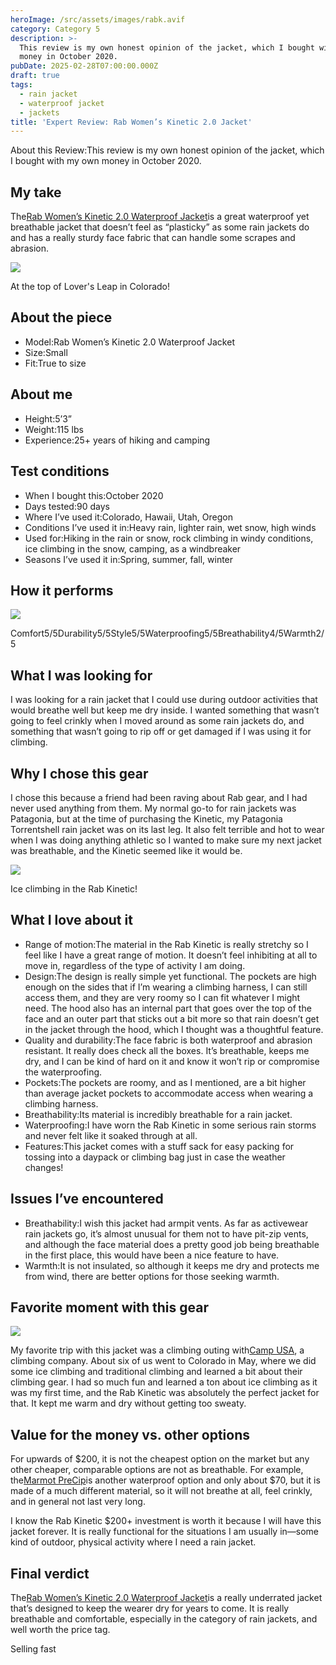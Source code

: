 ```yaml
---
heroImage: /src/assets/images/rabk.avif
category: Category 5
description: >-
  This review is my own honest opinion of the jacket, which I bought with my own
  money in October 2020.
pubDate: 2025-02-28T07:00:00.000Z
draft: true
tags:
  - rain jacket
  - waterproof jacket
  - jackets
title: 'Expert Review: Rab Women’s Kinetic 2.0 Jacket'
---
```


About this Review\:This review is my own honest opinion of the jacket, which I bought with my own money in October 2020.

## My take

The[Rab Women’s Kinetic 2.0 Waterproof Jacket](https://www.curated.com/products/4110135/rab-women-s-kinetic-2-0-shell-jacket?ref=journal)is a great waterproof yet breathable jacket that doesn’t feel as “plasticky” as some rain jackets do and has a really sturdy face fabric that can handle some scrapes and abrasion.

![](/uploads/rab/rab1.avif)

At the top of Lover's Leap in Colorado!

## About the piece

- Model\:Rab Women’s Kinetic 2.0 Waterproof Jacket
- Size\:Small
- Fit\:True to size

## About me

- Height:5’3”
- Weight:115 lbs
- Experience:25+ years of hiking and camping

## Test conditions

- When I bought this\:October 2020
- Days tested:90 days
- Where I’ve used it\:Colorado, Hawaii, Utah, Oregon
- Conditions I’ve used it in\:Heavy rain, lighter rain, wet snow, high winds
- Used for\:Hiking in the rain or snow, rock climbing in windy conditions, ice climbing in the snow, camping, as a windbreaker
- Seasons I’ve used it in\:Spring, summer, fall, winter

## How it performs

![](</uploads/rab/Screenshot 2025-02-28 at 11.52.48 AM.png>)

Comfort5/5Durability5/5Style5/5Waterproofing5/5Breathability4/5Warmth2/5

## What I was looking for

I was looking for a rain jacket that I could use during outdoor activities that would breathe well but keep me dry inside. I wanted something that wasn’t going to feel crinkly when I moved around as some rain jackets do, and something that wasn’t going to rip off or get damaged if I was using it for climbing.

## Why I chose this gear

I chose this because a friend had been raving about Rab gear, and I had never used anything from them. My normal go-to for rain jackets was Patagonia, but at the time of purchasing the Kinetic, my Patagonia Torrentshell rain jacket was on its last leg. It also felt terrible and hot to wear when I was doing anything athletic so I wanted to make sure my next jacket was breathable, and the Kinetic seemed like it would be.

![](/uploads/rab/rab2.avif)

Ice climbing in the Rab Kinetic!

## What I love about it

- Range of motion\:The material in the Rab Kinetic is really stretchy so I feel like I have a great range of motion. It doesn’t feel inhibiting at all to move in, regardless of the type of activity I am doing.
- Design\:The design is really simple yet functional. The pockets are high enough on the sides that if I’m wearing a climbing harness, I can still access them, and they are very roomy so I can fit whatever I might need. The hood also has an internal part that goes over the top of the face and an outer part that sticks out a bit more so that rain doesn’t get in the jacket through the hood, which I thought was a thoughtful feature.
- Quality and durability\:The face fabric is both waterproof and abrasion resistant. It really does check all the boxes. It’s breathable, keeps me dry, and I can be kind of hard on it and know it won’t rip or compromise the waterproofing.
- Pockets\:The pockets are roomy, and as I mentioned, are a bit higher than average jacket pockets to accommodate access when wearing a climbing harness.
- Breathability\:Its material is incredibly breathable for a rain jacket.
- Waterproofing\:I have worn the Rab Kinetic in some serious rain storms and never felt like it soaked through at all.
- Features\:This jacket comes with a stuff sack for easy packing for tossing into a daypack or climbing bag just in case the weather changes!

## Issues I’ve encountered

- Breathability\:I wish this jacket had armpit vents. As far as activewear rain jackets go, it’s almost unusual for them not to have pit-zip vents, and although the face material does a pretty good job being breathable in the first place, this would have been a nice feature to have.
- Warmth\:It is not insulated, so although it keeps me dry and protects me from wind, there are better options for those seeking warmth.

## Favorite moment with this gear

![](/uploads/rab/rab3.avif)

My favorite trip with this jacket was a climbing outing with[Camp USA](https://www.camp.it/d/us/us/corporate?ref=journal), a climbing company. About six of us went to Colorado in May, where we did some ice climbing and traditional climbing and learned a bit about their climbing gear. I had so much fun and learned a ton about ice climbing as it was my first time, and the Rab Kinetic was absolutely the perfect jacket for that. It kept me warm and dry without getting too sweaty.

## Value for the money vs. other options

For upwards of $200, it is not the cheapest option on the market but any other cheaper, comparable options are not as breathable. For example, the[Marmot PreCip](https://www.curated.com/products/5887020/marmot-women-s-precip-eco-jacket?ref=journal)is another waterproof option and only about $70, but it is made of a much different material, so it will not breathe at all, feel crinkly, and in general not last very long.

I know the Rab Kinetic $200+ investment is worth it because I will have this jacket forever. It is really functional for the situations I am usually in—some kind of outdoor, physical activity where I need a rain jacket.

## Final verdict

The[Rab Women’s Kinetic 2.0 Waterproof Jacket](https://www.curated.com/products/4110135/rab-women-s-kinetic-2-0-shell-jacket?ref=journal)is a really underrated jacket that’s designed to keep the wearer dry for years to come. It is really breathable and comfortable, especially in the category of rain jackets, and well worth the price tag.

Selling fast
